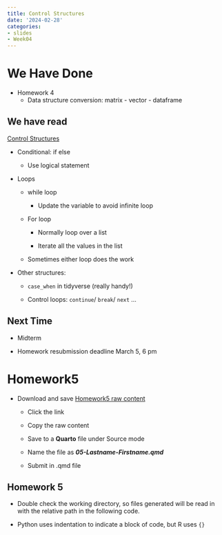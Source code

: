 ```yaml
---
title: Control Structures
date: '2024-02-28'
categories:
- slides
- Week04
---
```


# We Have Done {.scrollable}

-   Homework 4
    -   Data structure conversion: matrix - vector - dataframe

## We have read {.scrollable}

[Control Structures](https://srvanderplas.github.io/stat-computing-r-python/part-gen-prog/04-control-struct.html)

-   Conditional: if else

    -   Use logical statement

-   Loops

    -   while loop

        -   Update the variable to avoid infinite loop

    -   For loop

        -   Normally loop over a list

        -   Iterate all the values in the list

    -   Sometimes either loop does the work

-   Other structures:

    -   `case_when` in tidyverse (really handy!)

    -   Control loops: `continue`/ `break`/ `next` ...

::: r-fit-text
# Next Time

-   Midterm

-   Homework resubmission deadline March 5, 6 pm
:::

# Homework5 {.scrollable}

-   Download and save [Homework5 raw content](https://raw.githubusercontent.com/srvanderplas/unl-stat151/main/homework/05-vectors.qmd)

    -   Click the link

    -   Copy the raw content

    -   Save to a **Quarto** file under Source mode

    -   Name the file as ***05-Lastname-Firstname.qmd***

    -   Submit in .qmd file

## Homework 5 {.scrollable}

-   Double check the working directory, so files generated will be read in with the relative path in the following code.

-   Python uses indentation to indicate a block of code, but R uses `{}`
